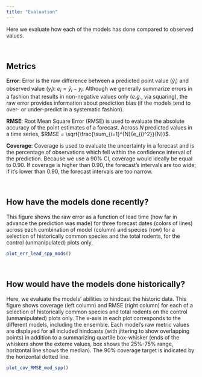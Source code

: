 ```yaml
---
title: "Evaluation"
---
```

  
Here we evaluate how each of the models has done compared to observed values.

<br>

## Metrics
**Error**: Error is the raw difference between a predicted point value ($\hat{y}_{i}$) and observed value ($y_{i}$): $e_{i} = \hat{y}_{i} - y_{i}$. Although we generally summarize errors in a fashion that results in non-negative values only (*e.g.*, via squaring), the raw error provides information about prediction bias (if the models tend to over- or under-predict in a systematic fashion).

**RMSE**: Root Mean Square Error (RMSE) is used to evaluate the absolute accuracy of the point estimates of a forecast. Across $N$ predicted values in a time series, $RMSE = \sqrt{\frac{\sum_{i=1}^{N}{e_{i}^2}}{N}}$.  

**Coverage**: Coverage is used to evaluate the uncertainty in a forecast and is the percentage of observations which fell within the confidence interval of the prediction. Because we use a 90% CI, coverage would ideally be equal to 0.90. If coverage is higher than 0.90, the forecast's intervals are too wide; if it's lower than 0.90, the forecast intervals are too narrow.

<br> 

## How have the models done recently?

This figure shows the raw error as a function of lead time (how far in advance the prediction was made) for three forecast dates (colors of lines) across each combination of model (column) and species (row) for a selection of historically common species and the total rodents, for the control (unmanipulated) plots only. 

```r
plot_err_lead_spp_mods()
```

<br>

## How would have the models done historically?

Here, we evaluate the models' abilities to hindcast the historic data. This figure shows coverage (left column) and RMSE (right column) for each of a selection of historically common species and total rodents on the control (unmanipulated) plots only. The x-axis in each plot corresponds to the different models, including the ensemble. Each model's raw metric values are displayed for all included hindcasts (with jittering to show overlapping points) in addition to a summarizing quartile box-whisker (ends of the whiskers show the exteme values, box shows the 25%-75% range, horizontal line shows the median). The 90% coverage target is indicated by the horizontal dotted line.

```r
plot_cov_RMSE_mod_spp()
```
